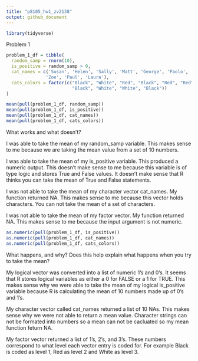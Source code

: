 ```yaml
---
title: "p8105_hw1_zv2138"
output: github_document
---
```


```r
library(tidyverse)
```

Problem 1 

```r
problem_1_df = tibble(
  random_samp = rnorm(10),
  is_positive = random_samp > 0,
  cat_names = c('Susan', 'Helen', 'Sally', 'Matt', 'George', 'Paolo', 'Oliver',
               'Zoe', 'Paul', 'Laura'),
  cats_colors = factor(c("Black", "White", "Red", "Black", "Red", "Red",
                         "Black", "White", "White", "Black"))
)
```


```r
mean(pull(problem_1_df, random_samp))
mean(pull(problem_1_df, is_positive))
mean(pull(problem_1_df, cat_names))
mean(pull(problem_1_df, cats_colors))
```

What works and what doesn’t?

I was able to take the mean of my random_samp variable. This makes sense to me because we are taking the mean value from a set of 10 numbers.

I was able to take the mean of my is_positive variable. This produced a numeric output. This doesn't make sense to me because this variable is of type logic and stores True and False values. It doesn't make sense that R thinks you can take the mean of True and False statements. 

I was not able to take the mean of my character vector cat_names. My function returned NA. This makes sense to me because this vector holds characters. You can not take the mean of a set of characters.

I was not able to take the mean of my factor vector. My function returned NA. This makes sense to me because the input argument is not numeric. 


```r
as.numeric(pull(problem_1_df, is_positive))
as.numeric(pull(problem_1_df, cat_names))
as.numeric(pull(problem_1_df, cats_colors))
```

What happens, and why? Does this help explain what happens when you try to take the mean?

My logical vector was converted into a list of numeric 1's and 0's. It seems that R stores logical variables as either a 0 for FALSE or a 1 for TRUE. This makes sense why we were able to take the mean of my logical is_positive variable because R is calculating the mean of 10 numbers made up of 0's and 1's. 

My character vector called cat_names returned a list of 10 NAs. This makes sense why we were not able to return a mean value. Character strings can not be formated into numbers so a mean can not be cacluated so my mean function feturn NA.  

My factor vector returned a list of 1's, 2's, and 3's. These numbers correspond to what level each vector entry is coded for. For example Black is coded as level 1, Red as level 2 and White as level 3. 
